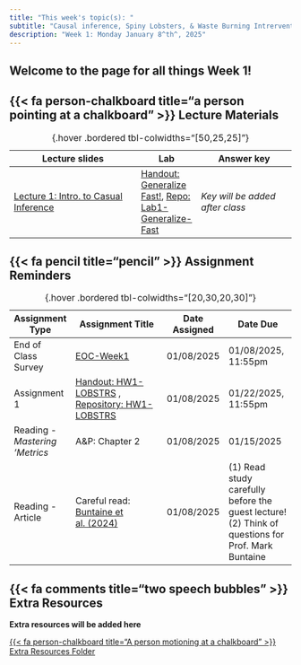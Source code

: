 ```yaml
---
title: "This week's topic(s): "
subtitle: "Causal inference, Spiny Lobsters, & Waste Burning Intrervention!"
description: "Week 1: Monday January 8^th^, 2025"
---
```


::: {.callout-tip}
# Welcome to the page for all things Week 1!
:::

## {{< fa person-chalkboard title="a person pointing at a chalkboard" >}} Lecture Materials {#lecture-materials}

| Lecture slides | Lab |  Answer key |
|----------------|------|------------|
| [Lecture 1: Intro. to Casual Inference](https://drive.google.com/file/d/1FzwRi8Lh6snUfv5gX4fa-APQxk9TnVVz/view?usp=sharing){target="_blank"} | [Handout: Generalize Fast!](https://garberadamc.github.io/project-site/Lab1-Generalize-Fast){target="_blank"},  [Repo: Lab1-Generalize-Fast ](https://github.com/garberadamc/Lab1-EDS241-Buntaine24){target="_blank"} | *Key will be added after class* |

: {.hover .bordered tbl-colwidths="[50,25,25]"} 


## {{< fa pencil title="pencil" >}} Assignment Reminders {#assignment-reminders}

| Assignment Type | Assignment Title                              | Date Assigned  | Date Due                   |
|-----------------|-----------------------------------------------|----------------|----------------------------|
| End of Class Survey | [EOC-Week1](https://forms.gle/e1SFjjG4xsgMx88s7){target="_blank"} | 01/08/2025 | 01/08/2025, 11:55pm |
| Assignment 1 | [Handout: HW1-LOBSTRS](https://garberadamc.github.io/project-site/hw1-lobstrs-eds241){target="_blank"} , [Repository: HW1-LOBSTRS](https://github.com/garberadamc/HW1-LOBSTRS-EDS241.git){target="_blank"} | 01/08/2025 | 01/22/2025, 11:55pm |
| Reading - *Mastering 'Metrics*  | A&P: Chapter 2  | 01/08/2025 | 01/15/2025 |
| Reading - Article  | Careful read: [Buntaine et al. (2024)](https://drive.google.com/file/d/1bvW40xguud2Y_bRnxwjCCZSmAZALgQTn/view){target="_blank"}  | 01/08/2025 | (1) Read study carefully before the guest lecture! (2) Think of questions for Prof. Mark Buntaine |

: {.hover .bordered tbl-colwidths="[20,30,20,30]"} 


## {{< fa comments title="two speech bubbles" >}} Extra Resources {#discussion-materials}


::: {.center-text}
[**Extra resources will be added here**]{.teal-text .body-text-m}

[{{< fa person-chalkboard title="A person motioning at a chalkboard" >}} Extra Resources Folder](){.btn role="button" target="_blank"} 
:::